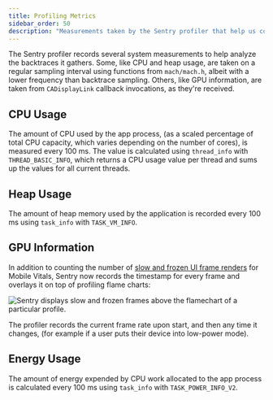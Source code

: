 ```yaml
---
title: Profiling Metrics
sidebar_order: 50
description: "Measurements taken by the Sentry profiler that help us contextualize the work your mobile app does and detect possible issues impacting performance."
---
```


The Sentry profiler records several system measurements to help analyze the backtraces it gathers. Some, like CPU and heap usage, are taken on a regular sampling interval using functions from `mach/mach.h`, albeit with a lower frequency than backtrace sampling. Others, like GPU information, are taken from `CADisplayLink` callback invocations, as they're received.

## CPU Usage

The amount of CPU used by the app process, (as a scaled percentage of total CPU capacity, which varies depending on the number of cores), is measured every 100 ms. The value is calculated using `thread_info` with `THREAD_BASIC_INFO`, which returns a CPU usage value per thread and sums up the values for all current threads.

## Heap Usage

The amount of heap memory used by the application is recorded every 100 ms using `task_info` with `TASK_VM_INFO`.

## GPU Information

In addition to counting the number of [slow and frozen UI frame renders](/product/performance/mobile-vitals/#slow-and-frozen-frames) for Mobile Vitals, Sentry now records the timestamp for every frame and overlays it on top of profiling flame charts:

![Sentry displays slow and frozen frames above the flamechart of a particular profile.](./img/flamechart-with-gpu-overlay.png)

The profiler records the current frame rate upon start, and then any time it changes, (for example if a user puts their device into low-power mode).

## Energy Usage

The amount of energy expended by CPU work allocated to the app process is calculated every 100 ms using `task_info` with `TASK_POWER_INFO_V2`.
